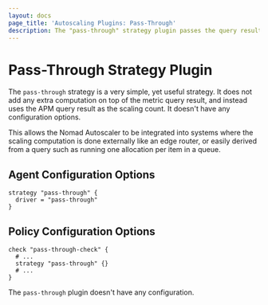 ```yaml
---
layout: docs
page_title: 'Autoscaling Plugins: Pass-Through'
description: The "pass-through" strategy plugin passes the query result directly to the target.
---
```


# Pass-Through Strategy Plugin

The `pass-through` strategy is a very simple, yet useful strategy. It does not
add any extra computation on top of the metric query result, and instead uses
the APM query result as the scaling count. It doesn't have any configuration
options.

This allows the Nomad Autoscaler to be integrated into systems where the
scaling computation is done externally like an edge router, or easily derived
from a query such as running one allocation per item in a queue.

## Agent Configuration Options

```hcl
strategy "pass-through" {
  driver = "pass-through"
}
```

## Policy Configuration Options

```hcl
check "pass-through-check" {
  # ...
  strategy "pass-through" {}
  # ...
}
```

The `pass-through` plugin doesn't have any configuration.
